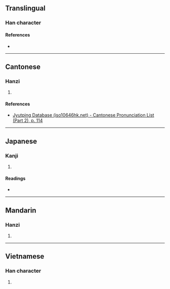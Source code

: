 {{character info}}
==Translingual==

===Han character===
{{Han char|rn=64|rad=手|as=07|sn=10|four=54061|canj=QHGR|ids=⿰扌告}}

====References====
* {{Han ref|kx=0432.210|dkj=12123|dj=0782.120|hdz=31884.060|uh=6341|ud=25409|bh=D1BF|bd=53695}}

----

==Cantonese==

===Hanzi===
{{yue-hanzi|jyut=[[gaau2]]|y=gaau2}}

# {{rfdef|yue|sort=手07}}

====References====
* [http://www.iso10646hk.net/jp/document/download.jsp Jyutping Database (iso10646hk.net) - Cantonese Pronunciation List (Part 2), p. 114]

----

==Japanese==

===Kanji===
{{ja-kanji|grade=|rs=手07}}

# {{rfdef|ja|sort=手07}}

====Readings====
* {{ja-readings|on=[[かく]] (kaku), [[こう]] (kō)|kun=[[みだす]] (midasu)}}

----

==Mandarin==

===Hanzi===
{{cmn-hanzi|pin=[[jiǎo]] ([[jiao3]])|wg=chiao<sup>3</sup>}}

# {{rfdef|cmn|sort=手07}}

----

==Vietnamese==

===Han character===
{{vi-hantu|kéo|rs=手07}}

# {{rfdef|vi|sort=手07}}